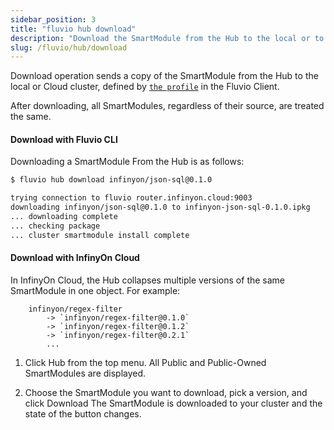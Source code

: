 ```yaml
---
sidebar_position: 3
title: "fluvio hub download"
description: "Download the SmartModule from the Hub to the local or to Cloud Cluster"
slug: /fluvio/hub/download
---
```


Download operation sends a copy of the SmartModule from the Hub to the local or Cloud cluster, defined by [`the profile`] in the Fluvio Client.

After downloading, all SmartModules, regardless of their source, are treated the same.

#### Download with Fluvio CLI

Downloading a SmartModule From the Hub is as follows:

```bash copy="fl"
$ fluvio hub download infinyon/json-sql@0.1.0

trying connection to fluvio router.infinyon.cloud:9003
downloading infinyon/json-sql@0.1.0 to infinyon-json-sql-0.1.0.ipkg
... downloading complete
... checking package
... cluster smartmodule install complete
```

#### Download with InfinyOn Cloud

 In InfinyOn Cloud, the Hub collapses multiple versions of the same SmartModule in one object. For example:

```
    infinyon/regex-filter
        -> `infinyon/regex-filter@0.1.0`
        -> `infinyon/regex-filter@0.1.2`
        -> `infinyon/regex-filter@0.2.1`
        ...
```

1. Click Hub from the top menu.
    All Public and Public-Owned SmartModules are displayed.

3. Choose the SmartModule you want to download, pick a version, and click Download
    The SmartModule is downloaded to your cluster and the state of the button changes.

[`the profile`]: /docs/fluvio/cli/profile
[`InfinyOn Cloud`]: https://infinyon.cloud/
[`fluvio hub list`]: /docs/fluvio/hub/list
[ Download Fluvio CLI ]: /cli
[ Provision InfinyOn Cloud Account ]: https://infinyon.cloud/
